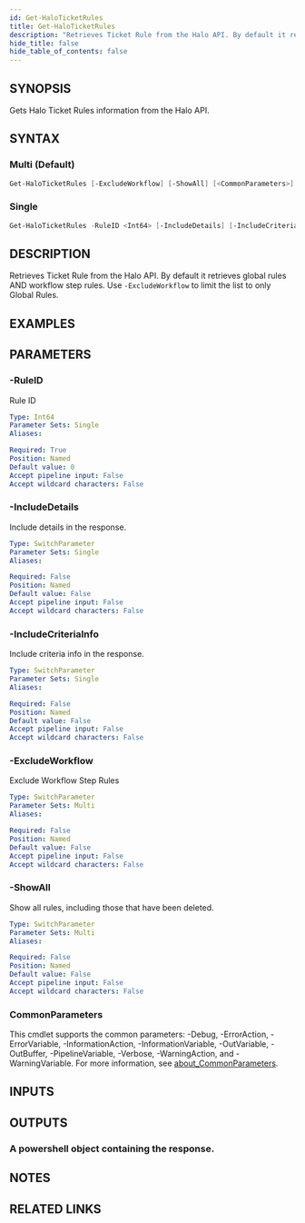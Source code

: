 ```yaml
---
id: Get-HaloTicketRules
title: Get-HaloTicketRules
description: "Retrieves Ticket Rule from the Halo API. By default it retrieves global rules AND workflow step rules. Use `-ExcludeWorkflow` to limit the list to only Global Rules."
hide_title: false
hide_table_of_contents: false
---
```


## SYNOPSIS

Gets Halo Ticket Rules information from the Halo API.

## SYNTAX

### Multi (Default)

```powershell
Get-HaloTicketRules [-ExcludeWorkflow] [-ShowAll] [<CommonParameters>]
```

### Single

```powershell
Get-HaloTicketRules -RuleID <Int64> [-IncludeDetails] [-IncludeCriteriaInfo] [<CommonParameters>]
```

## DESCRIPTION

Retrieves Ticket Rule from the Halo API.
By default it retrieves global rules AND workflow step rules.
Use `-ExcludeWorkflow` to limit the list to only Global Rules.

## EXAMPLES

## PARAMETERS

### -RuleID

Rule ID

```yaml
Type: Int64
Parameter Sets: Single
Aliases:

Required: True
Position: Named
Default value: 0
Accept pipeline input: False
Accept wildcard characters: False
```

### -IncludeDetails

Include details in the response.

```yaml
Type: SwitchParameter
Parameter Sets: Single
Aliases:

Required: False
Position: Named
Default value: False
Accept pipeline input: False
Accept wildcard characters: False
```

### -IncludeCriteriaInfo

Include criteria info in the response.

```yaml
Type: SwitchParameter
Parameter Sets: Single
Aliases:

Required: False
Position: Named
Default value: False
Accept pipeline input: False
Accept wildcard characters: False
```

### -ExcludeWorkflow

Exclude Workflow Step Rules

```yaml
Type: SwitchParameter
Parameter Sets: Multi
Aliases:

Required: False
Position: Named
Default value: False
Accept pipeline input: False
Accept wildcard characters: False
```

### -ShowAll

Show all rules, including those that have been deleted.

```yaml
Type: SwitchParameter
Parameter Sets: Multi
Aliases:

Required: False
Position: Named
Default value: False
Accept pipeline input: False
Accept wildcard characters: False
```

### CommonParameters

This cmdlet supports the common parameters: -Debug, -ErrorAction, -ErrorVariable, -InformationAction, -InformationVariable, -OutVariable, -OutBuffer, -PipelineVariable, -Verbose, -WarningAction, and -WarningVariable. For more information, see [about_CommonParameters](http://go.microsoft.com/fwlink/?LinkID=113216).

## INPUTS

## OUTPUTS

### A powershell object containing the response.

## NOTES

## RELATED LINKS
